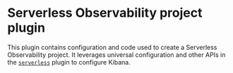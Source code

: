 # Serverless Observability project plugin

This plugin contains configuration and code used to create a Serverless Observability project.  It leverages universal configuration and other APIs in the [`serverless`](../serverless/README.mdx) plugin to configure Kibana.